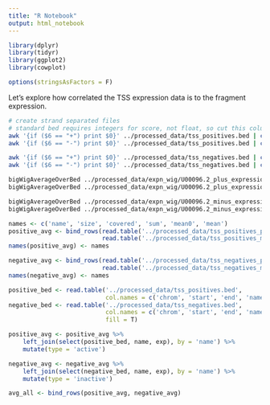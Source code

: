```yaml
---
title: "R Notebook"
output: html_notebook
---
```


```r
library(dplyr)
library(tidyr)
library(ggplot2)
library(cowplot)

options(stringsAsFactors = F)
```


Let's explore how correlated the TSS expression data is to the fragment expression.

```bash
# create strand separated files
# standard bed requires integers for score, not float, so cut this column out
awk '{if ($6 == "+") print $0}' ../processed_data/tss_positives.bed | cut -f 1-4 > ../processed_data/tss_positives_plus.bed
awk '{if ($6 == "-") print $0}' ../processed_data/tss_positives.bed | cut -f 1-4 > ../processed_data/tss_positives_minus.bed

awk '{if ($6 == "+") print $0}' ../processed_data/tss_negatives.bed | cut -f 1-4 > ../processed_data/tss_negatives_plus.bed
awk '{if ($6 == "-") print $0}' ../processed_data/tss_negatives.bed | cut -f 1-4 > ../processed_data/tss_negatives_minus.bed
```

```bash
bigWigAverageOverBed ../processed_data/expn_wig/U00096.2_plus_expression.bw ../processed_data/tss_positives_plus.bed ../processed_data/tss_positives_plus_exp_avg.txt
bigWigAverageOverBed ../processed_data/expn_wig/U00096.2_plus_expression.bw ../processed_data/tss_negatives_plus.bed ../processed_data/tss_negatives_plus_exp_avg.txt

bigWigAverageOverBed ../processed_data/expn_wig/U00096.2_minus_expression.bw ../processed_data/tss_positives_minus.bed ../processed_data/tss_positives_minus_exp_avg.txt
bigWigAverageOverBed ../processed_data/expn_wig/U00096.2_minus_expression.bw ../processed_data/tss_negatives_minus.bed ../processed_data/tss_negatives_minus_exp_avg.txt
```

```r
names <- c('name', 'size', 'covered', 'sum', 'mean0', 'mean')
positive_avg <- bind_rows(read.table('../processed_data/tss_positives_plus_exp_avg.txt'),
                          read.table('../processed_data/tss_positives_minus_exp_avg.txt'))
names(positive_avg) <- names

negative_avg <- bind_rows(read.table('../processed_data/tss_negatives_plus_exp_avg.txt'),
                          read.table('../processed_data/tss_negatives_minus_exp_avg.txt'))
names(negative_avg) <- names

positive_bed <- read.table('../processed_data/tss_positives.bed',
                           col.names = c('chrom', 'start', 'end', 'name', 'exp', 'strand'))
negative_bed <- read.table('../processed_data/tss_negatives.bed',
                           col.names = c('chrom', 'start', 'end', 'name', 'exp', 'strand'),
                           fill = T)

positive_avg <- positive_avg %>% 
    left_join(select(positive_bed, name, exp), by = 'name') %>% 
    mutate(type = 'active')

negative_avg <- negative_avg %>% 
    left_join(select(negative_bed, name, exp), by = 'name') %>% 
    mutate(type = 'inactive')

avg_all <- bind_rows(positive_avg, negative_avg)
```


